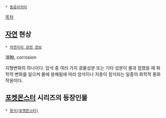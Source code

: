  * [[동음이의어]]

[[목차]]
== [[자연]] 현상 ==
 * [[자연지리 관련 정보]]

溶蝕, corrosion 

지형변화의 하나이다. 암석 중 여러 가지 광물성분 또는 기타 성분이 물과 접했을 때 화학적 변화를 일으켜 물에 용해됨에 따라 암석이나 지층이 침식되는 일종의 화학적 풍화작용이다.

== [[포켓몬스터]] 시리즈의 등장인물 ==
 * [[용식(포켓몬스터)]]
